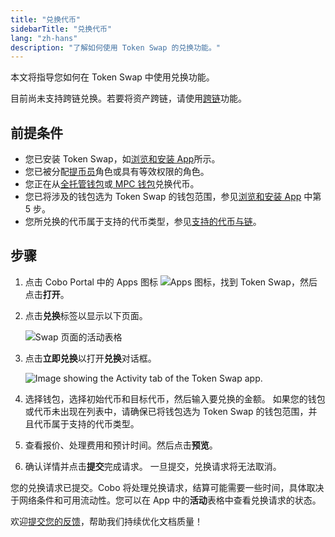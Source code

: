 ```yaml
---
title: "兑换代币"
sidebarTitle: "兑换代币"
lang: "zh-hans"
description: "了解如何使用 Token Swap 的兑换功能。"
---
```


本文将指导您如何在 Token Swap 中使用兑换功能。

<Info>目前尚未支持跨链兑换。若要将资产跨链，请使用[跨链](/cn/apps/token-swap/bridge/introduction)功能。</Info>

## 前提条件
- 您已安装 Token Swap，如[浏览和安装 App](/cn/apps/browse-and-install)所示。
- 您已被分配[提币员](/cn/portal/risk-controls/roles-and-permissions)角色或具有等效权限的角色。
- 您正在从[全托管钱包](/cn/portal/custodial-wallets/introduction)或[ MPC 钱包](/cn/portal/mpc-wallets/introduction)兑换代币。
- 您已将涉及的钱包选为 Token Swap 的钱包范围，参见[浏览和安装 App](/cn/apps/browse-and-install) 中第 5 步。
- 您所兑换的代币属于支持的代币类型，参见[支持的代币与链](/cn/apps/token-swap/swap/supported-assets)。

## 步骤

1. 点击 Cobo Portal 中的 Apps 图标 <img src="/en/images/common/icon_apps.svg" className="icon" alt="Apps 图标" />，找到 Token Swap，然后点击**打开**。

2. 点击**兑换**标签以显示以下页面。

    <img src="/cn/images/portal-apps/swap/activity.png" className="screenshot_full_screen" alt="Swap 页面的活动表格" />

3. 点击**立即兑换**以打开**兑换**对话框。

    <img src="/cn/images/portal-apps/swap/now.png" className="screenshot_modal" alt="Image showing the Activity tab of the Token Swap app." />

4. 选择钱包，选择初始代币和目标代币，然后输入要兑换的金额。
<Note>如果您的钱包或代币未出现在列表中，请确保已将钱包选为 Token Swap 的钱包范围，并且代币属于支持的代币类型。</Note>
5. 查看报价、处理费用和预计时间。然后点击**预览**。
6. 确认详情并点击**提交**完成请求。
    <Note>一旦提交，兑换请求将无法取消。</Note>

您的兑换请求已提交。Cobo 将处理兑换请求，结算可能需要一些时间，具体取决于网络条件和可用流动性。您可以在 App 中的**活动**表格中查看兑换请求的状态。

<Tip>欢迎[提交您的反馈](https://forms.zohopublic.com/cobo/form/DocumentFeedbackForm/formperma/QvLOhxJv1_JMsJ-1dleZ8Itb_7rzN-LtgvsDdxosoVI?referrername=manuals)，帮助我们持续优化文档质量！</Tip>
